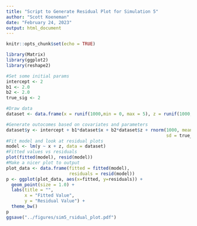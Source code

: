 ```yaml
---
title: "Script to Generate Residual Plot for Simulation 5"
author: "Scott Koeneman"
date: "February 24, 2023"
output: html_document
---
```


```r
knitr::opts_chunk$set(echo = TRUE)

library(Matrix)
library(ggplot2)
library(reshape2)
```

```r
#Set some initial params
intercept <- 2
b1 <- 2.0
b2 <- 2.0
true_sig <- 2

#Draw data
dataset <- data.frame(x = runif(1000,min = 0, max = 5), z = runif(1000,min = 0, max = 5))

#Generate outocomes based on covariates and parameters
dataset$y <- intercept + b1*dataset$x + b2*dataset$z + rnorm(1000, mean = 0,
                                                             sd = true_sig + runif(1000,min = 0, max = 5))
#Fit model and look at residual plots
model <- lm(y ~ x + z, data = dataset)
#Fitted values vs residuals
plot(fitted(model), resid(model))
#Make a nicer plot to output
plot_data <- data.frame(fitted = fitted(model),
                        residuals = resid(model))
p <- ggplot(plot_data, aes(x=fitted, y=residuals)) +
  geom_point(size = 1.0) +
  labs(title = "",
       x = "Fitted Value",
       y = "Residual Value") +
  theme_bw()
p
ggsave("../figures/sim5_rsidual_plot.pdf")
```
